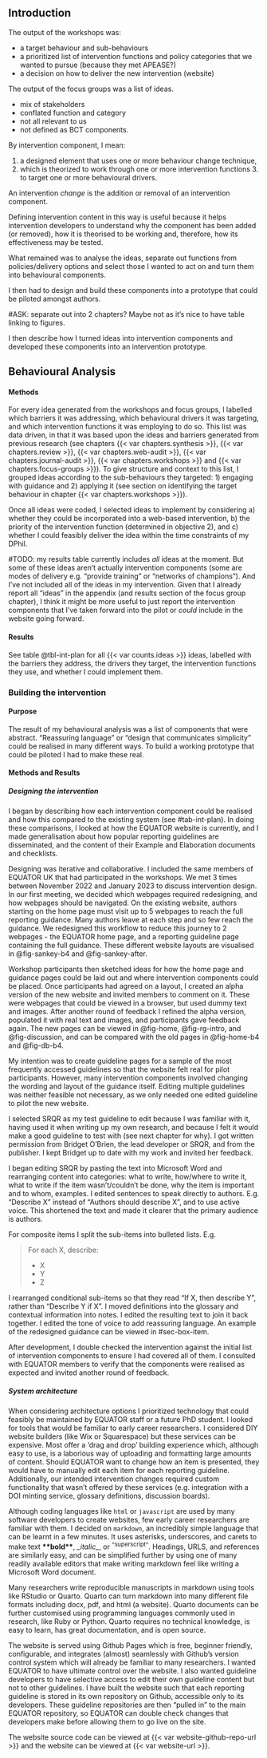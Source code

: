 ## Introduction

The output of the workshops was:

* a target behaviour and sub-behaviours
* a prioritized list of intervention functions and policy categories that we wanted to pursue (because they met APEASE?)
* a decision on how to deliver the new intervention (website)

The output of the focus groups was a list of ideas. 

* mix of stakeholders
* conflated function and category
* not all relevant to us
* not defined as BCT components. 

By intervention component, I mean:

1. a designed element that uses one or more behaviour change technique,
2. which is theorized to work through one or more intervention functions 3. to target one or more behavioural drivers. 

An intervention _change_ is the addition or removal of an intervention component. 

Defining intervention content in this way is useful because it helps intervention developers to understand why the component has been added (or removed), how it is theorised to be working and, therefore, how its effectiveness may be tested.

What remained was to analyse the ideas, separate out functions from policies/delivery options and select those I wanted to act on and turn them into behavioural components. 

I then had to design and build these components into a prototype that could be piloted amongst authors. 

#ASK: separate out into 2 chapters? Maybe not as it's nice to have table linking to figures. 

I then describe how I turned ideas into intervention components and developed these components into an intervention prototype. 

## Behavioural Analysis

#### Methods

For every idea generated from the workshops and focus groups, I labelled which barriers it was addressing, which behavioural drivers it was targeting, and which intervention functions it was employing to do so. This list was data driven, in that it was based upon the ideas and barriers generated from previous research (see chapters {{< var chapters.synthesis >}}, {{< var chapters.review >}}, {{< var chapters.web-audit >}}, {{< var chapters.journal-audit >}}, {{< var chapters.workshops >}} and {{< var chapters.focus-groups >}}). To give structure and context to this list, I grouped ideas according to the sub-behaviours they targeted: 1) engaging with guidance and 2) applying it (see section on identifying the target behaviour in chapter {{< var chapters.workshops >}}).

Once all ideas were coded, I selected ideas to implement by considering a) whether they could be incorporated into a web-based intervention, b) the priority of the intervention function (determined in objective 2), and c) whether I could feasibly deliver the idea within the time constraints of my DPhil.

#TODO: my results table currently includes _all_ ideas at the moment. But some of these ideas aren't actually intervention components (some are modes of delivery e.g. "provide training" or "networks of champions"). And I've not included all of the ideas in my intervention. Given that I already report all "ideas" in the appendix (and results section of the focus group chapter), I think it might be more useful to just report the intervention components that I've taken forward into the pilot or _could_ include in the website going forward.

#### Results

See table @tbl-int-plan for all {{< var counts.ideas >}} ideas, labelled with the barriers they address, the drivers they target, the intervention functions they use, and whether I could implement them.

### Building the intervention

#### Purpose

The result of my behavioural analysis was a list of components that were abstract. “Reassuring language” or “design that communicates simplicity” could be realised in many different ways. To build a working prototype that could be piloted I had to make these real.

#### Methods and Results

##### Designing the intervention

I began by describing how each intervention component could be realised and how this compared to the existing system (see #tab-int-plan). In doing these comparisons, I looked at how the EQUATOR website is currently, and I made generalisation about how popular reporting guidelines are disseminated, and the content of their Example and Elaboration documents and checklists.

Designing was iterative and collaborative. I included the same members of EQUATOR UK that had participated in the workshops. We met 3 times between November 2022 and January 2023 to discuss intervention design. In our first meeting, we decided which webpages required redesigning, and how webpages should be navigated. On the existing website, authors starting on the home page must visit up to 5 webpages to reach the full reporting guidance. Many authors leave at each step and so few reach the guidance. We redesigned this workflow to reduce this journey to 2 webpages - the EQUATOR home page, and a reporting guideline page containing the full guidance. These different website layouts are visualised in @fig-sankey-b4 and @fig-sankey-after.

Workshop participants then sketched ideas for how the home page and guidance pages could be laid out and where intervention components could be placed. Once participants had agreed on a layout, I created an alpha version of the new website and invited members to comment on it. These were webpages that could be viewed in a browser, but used dummy text and images. After another round of feedback I refined the alpha version, populated it with real text and images, and participants gave feedback again. The new pages can be viewed in @fig-home, @fig-rg-intro, and @fig-discussion, and can be compared with the old pages in @fig-home-b4 and @fig-db-b4.

My intention was to create guideline pages for a sample of the most frequently accessed guidelines so that the website felt real for pilot participants. However, many intervention components involved changing the wording and layout of the guidance itself. Editing multiple guidelines was neither feasible not necessary, as we only needed one edited guideline to pilot the new website.

I selected SRQR as my test guideline to edit because I was familiar with it, having used it when writing up my own research, and because I felt it would make a good guideline to test with (see next chapter for why). I got written permission from Bridget O'Brien, the lead developer or SRQR, and from the publisher. I kept Bridget up to date with my work and invited her feedback.

I began editing SRQR by pasting the text into Microsoft Word and rearranging content into categories: what to write, how/where to write it, what to write if the item wasn't/couldn't be done, why the item is important and to whom, examples. I edited sentences to speak directly to authors. E.g. "Describe X" instead of "Authors should describe X", and to use active voice. This shortened the text and made it clearer that the primary audience is authors.

For composite items I split the sub-items into bulleted lists. E.g.

> For each X, describe:
>
> * X
> * Y
> * Z
>

I rearranged conditional sub-items so that they read "If X, then describe Y", rather than "Describe Y if X". I moved definitions into the glossary and contextual information into notes. I edited the resulting text to join it back together. I edited the tone of voice to add reassuring language. An example of the redesigned guidance can be viewed in #sec-box-item.

After development, I double checked the intervention against the initial list of intervention components to ensure I had covered all of them. I consulted with EQUATOR members to verify that the components were realised as expected and invited another round of feedback.

##### System architecture

When considering architecture options I prioritized technology that could feasibly be maintained by EQUATOR staff or a future PhD student. I looked for tools that would be familiar to early career researchers. I considered DIY website builders (like Wix or Squarespace) but these services can be expensive. Most offer a 'drag and drop' building experience which, although easy to use, is a laborious way of uploading and formatting large amounts of content. Should EQUATOR want to change how an item is presented, they would have to manually edit each item for each reporting guideline. Additionally, our intended intervention changes required custom functionality that wasn't offered by these services (e.g. integration with a DOI minting service, glossary definitions, discussion boards).

Although coding languages like `html` or `javascript` are used by many software developers to create websites, few early career researchers are familiar with them. I decided on `markdown`, an incredibly simple language that can be learnt in a few minutes. It uses asterisks, underscores, and carets to make text **\*\*bold\*\***, _\_italic\__, or ^\^superscript\^^. Headings, URLS, and references are similarly easy, and can be simplified further by using one of many readily available editors that make writing markdown feel like writing a Microsoft Word document.

Many researchers write reproducible manuscripts in markdown using tools like RStudio or Quarto. Quarto can turn markdown into many different file formats including docx, pdf, and html (a website). Quarto documents can be further customised using programming languages commonly used in research, like Ruby or Python. Quarto requires no technical knowledge, is easy to learn, has great documentation, and is open source.

The website is served using Github Pages which is free, beginner friendly, configurable, and integrates (almost) seamlessly with Github's version control system which will already be familiar to many researchers. I wanted EQUATOR to have ultimate control over the website. I also wanted guideline developers to have selective access to edit their own guideline content but not to other guidelines. I have built the website such that each reporting guideline is stored in its own repository on Github, accessible only to its developers. These guideline repositories are then "pulled in" to the main EQUATOR repository, so EQUATOR can double check changes that developers make before allowing them to go live on the site.

The website source code can be viewed at {{< var website-github-repo-url >}} and the website can be viewed at {{< var website-url >}}.
